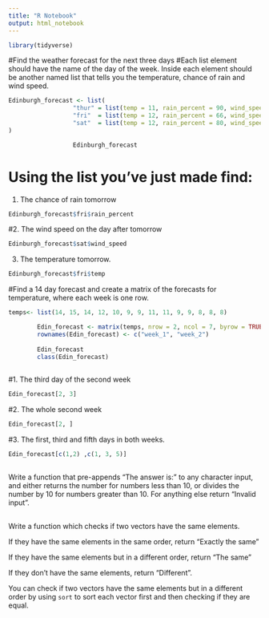 ```yaml
---
title: "R Notebook"
output: html_notebook
---
```


```r
library(tidyverse)
```


#Find the weather forecast for the next three days
#Each list element should have the name of the day of the week. Inside each element should be another named list that tells you the temperature, chance of rain and wind speed.

```r
Edinburgh_forecast <- list(
                  "thur" = list(temp = 11, rain_percent = 90, wind_speed = 14),
                  "fri"  = list(temp = 12, rain_percent = 66, wind_speed = 25),
                  "sat"  = list(temp = 12, rain_percent = 80, wind_speed = 22)
)

                  Edinburgh_forecast
```


# Using the list you've just made find:

1. The chance of rain tomorrow
```r
Edinburgh_forecast$fri$rain_percent
```

#2. The wind speed on the day after tomorrow

```r
Edinburgh_forecast$sat$wind_speed
```

3. The temperature tomorrow.
```r
Edinburgh_forecast$fri$temp
```


#Find a 14 day forecast and create a matrix of the forecasts for temperature, where each week is one row.

```r

temps<- list(14, 15, 14, 12, 10, 9, 9, 11, 11, 9, 9, 8, 8, 8)

        Edin_forecast <- matrix(temps, nrow = 2, ncol = 7, byrow = TRUE)
        rownames(Edin_forecast) <- c("week_1", "week_2")
        
        Edin_forecast
        class(Edin_forecast)
 
```


#1. The third day of the second week
```r
Edin_forecast[2, 3]
```

#2. The whole second week
```r
Edin_forecast[2, ]
```


#3. The first, third and fifth days in both weeks.
```r

Edin_forecast[c(1,2) ,c(1, 3, 5)]
```



##

Write a function that pre-appends "The answer is: " to any character input, and either returns the number for numbers less than 10, or divides the number by 10 for numbers greater than 10. For anything else return "Invalid input".


##

Write a function which checks if two vectors have the same elements. 

If they have the same elements in the same order, return "Exactly the same"

If they have the same elements but in a different order, return "The same"

If they don't have the same elements, return "Different".


You can check if two vectors have the same elements but in a different order by using `sort` to sort each vector first and then checking if they are equal.

